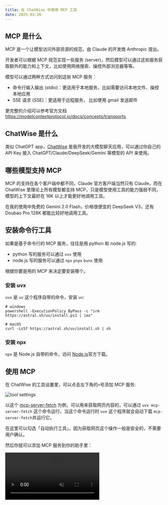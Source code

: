```yaml
---
title: 在 ChatWise 中使用 MCP 工具
date: 2025-03-26
---
```



## MCP 是什么

MCP 是一个让模型访问外部资源的规范，由 Claude 的开发商 Anthropic 提出。

开发者可以根据 MCP 规范实现一些服务 (server)，然后模型可以通过这些服务获取额外的能力和上下文，比如使用网络搜索、操控外部浏览器等等。

模型可以通过两种方式访问到这些 MCP 服务：

- 命令行输入输出 (stdio)：更适用于本地服务，比如需要访问本地文件、操控本地应用
- SSE 请求 (SSE)：更适用于远程服务， 比如使用 gmail 发送邮件

更完整的介绍可以参考官方文档 https://modelcontextprotocol.io/docs/concepts/transports

## ChatWise 是什么

类似 ChatGPT app，[ChatWise](https://chatwise.app) 是我开发的大模型聊天应用，可以通过你自己的 API Key 接入 ChatGPT/Claude/DeepSeek/Gemini 等模型的 API 来使用。

## 哪些模型支持 MCP

MCP 的支持在各个客户端中都不同，Claude 官方客户端当然只有 Claude，而在 ChatWise 里理论上所有模型都支持 MCP，只是模型使用工具的能力强弱不同，模型的上下文最好在 16K 以上才能更好地调用工具。

在我的使用中免费的 Gemini 2.0 Flash，价格很便宜的 DeepSeek V3，还有 Doubao Pro 128K 都能比较好地调用工具。

## 安装命令行工具

如果是基于命令行的 MCP 服务，往往是用 python 和 node.js 写的:

- python 写的服务可以通过 `uvx` 使用
- node.js 写的服务可以通过 `npx` `pnpx` `bunx` 使用

根据你要是用的 MCP 来决定要安装哪个。

### 安装 uvx

`uvx` 是 `uv` 这个程序自带的命令，安装 `uv`:

```shell
# windows
powershell -ExecutionPolicy ByPass -c "irm https://astral.sh/uv/install.ps1 | iex"

# macOS
curl -LsSf https://astral.sh/uv/install.sh | sh
```

### 安装 npx

`npx` 是 Node.js 自带的命令，访问 [Node.js](https://nodejs.org/zh-cn)官方下载。

## 使用 MCP

在 ChatWise 的工具设置里，可以点击左下角的`+`号添加 MCP 服务:

![tool settings](./chatwise-mcp-files/tool-settings.png)

以这个 [mcp-server-fetch](https://github.com/modelcontextprotocol/servers/tree/main/src/fetch) 为例，可以用来获取网页内容的，可以通过 `uvx mcp-server-fetch` 这个命令运行，当这个命令运行时 `uvx` 这个程序就会自动下载 `mcp-server-fetch`并运行它。

在这里可以勾选「自动执行工具」，因为获取网页这个操作一般是安全的，不需要用户确认。

然后你就可以添加 MCP 服务到你的助手里：

<video controls muted src={vid1} />

输入框下面这些按钮都是作用于整个助手，比如在这里启用了相应的 MCP 服务之后，新建一个对话也会使用这些 MCP 服务（过去的对话不受影响）。

示例，用 fetch 来总结一篇文章：

<video controls muted src={vid2} />

---

通过组合搜索+获取网页内容的 MCP 服务你就可以配合[系统提示词](https://x.com/localhost_4173/status/1901250213282799776)实现一个类似深度搜索的功能，也就是在搜索之后让模型依次分析每个网页，直到获取足够的信息。比如这些方案：

- [mcp-server-brave](https://github.com/modelcontextprotocol/servers/tree/main/src/brave-search) + [mcp-server-fetch](https://github.com/modelcontextprotocol/servers/tree/main/src/fetch): Brave 搜索 + 网页获取
- [tavily-mcp](https://docs.tavily.com/documentation/mcp): 基于 tavily 搜索的 MCP，本身就会获取网页内容，所以不需要 mcp-server-fetch
- [firecrawl-mcp](https://github.com/mendableai/firecrawl-mcp-server): 可以操纵浏览器，也就意味着可以用来访问 google 搜索

## 在哪里找 MCP 服务

除了[官方的 MCP 服务](https://github.com/modelcontextprotocol/servers/tree/main/src)可以使用外，[mcp.so](https://mcp.so/zh?utm_source=chatwise) 上还收录了大量优质 MCP 服务可供选择。